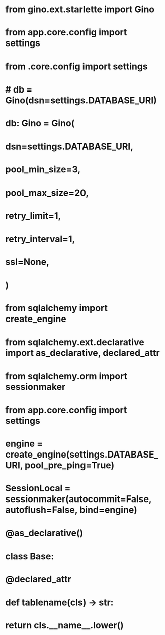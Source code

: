 # from gino.ext.starlette import Gino
# from app.core.config import settings
# from .core.config import settings


# # db = Gino(dsn=settings.DATABASE_URI)

# db: Gino = Gino(
#     dsn=settings.DATABASE_URI,
#     pool_min_size=3,
#     pool_max_size=20,
#     retry_limit=1,
#     retry_interval=1,
#     ssl=None,
# )


# from sqlalchemy import create_engine
# from sqlalchemy.ext.declarative import as_declarative, declared_attr
# from sqlalchemy.orm import sessionmaker

# from app.core.config import settings

# engine = create_engine(settings.DATABASE_URI, pool_pre_ping=True)
# SessionLocal = sessionmaker(autocommit=False, autoflush=False, bind=engine)


# @as_declarative()
# class Base:
#     @declared_attr
#     def __tablename__(cls) -> str:
#         return cls.__name__.lower()
